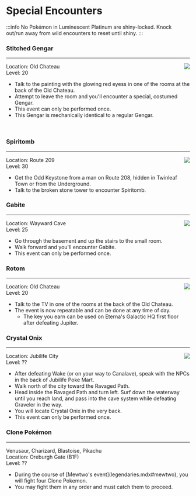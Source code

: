 # Special Encounters
:::info
No Pokémon in Luminescent Platinum are shiny-locked. Knock out/run away from wild encounters to reset until shiny.
:::
### Stitched Gengar
---
<img src="https://raw.githubusercontent.com/TeamLumi/luminescent-team/main/static/img/pm0094_01_00_00_L.png" align="right" />Location: Old Chateau<br/>
Level: 20<br />
<ul><li> Talk to the painting with the glowing red eyess in one of the rooms at the back of the Old Chateau.
<li> Attempt to leave the room and you'll encounter a special, costumed Gengar.
<li> This event can only be performed once.
<li> This Gengar is mechanically identical to a regular Gengar.</ul><br />

### Spiritomb
---
<img src="https://raw.githubusercontent.com/TeamLumi/luminescent-team/main/static/img/pm0442_00_00_00_L.png" align="right" />Location: Route 209<br />
Level: 30<br />
<ul><li> Get the Odd Keystone from a man on Route 208, hidden in Twinleaf Town or from the Underground.
<li> Talk to the broken stone tower to encounter Spiritomb.</ul>

### Gabite
---
<img src="https://raw.githubusercontent.com/TeamLumi/luminescent-team/main/static/img/pm0444_00_00_00_L.png" align="right" />Location: Wayward Cave<br />
Level: 25<br />
<ul><li> Go through the basement and up the stairs to the small room.
<li> Walk forward and you'll encounter Gabite.
<li> This event can only be performed once.</ul>

### Rotom
---
<img src="https://raw.githubusercontent.com/TeamLumi/luminescent-team/main/static/img/pm0479_00_02_00_L.png" align="right" />Location: Old Chateau<br />
Level: 20<br />
<ul><li> Talk to the TV in one of the rooms at the back of the Old Chateau.
<li> The event is now repeatable and can be done at any time of day.
<ul><li> The key you earn can be used on Eterna's Galactic HQ first floor after defeating Jupiter.</ul></ul>
	
### Crystal Onix
--- 
<img src="https://raw.githubusercontent.com/TeamLumi/luminescent-team/main/static/img/pm0095_01_00_00_L.png" align="right" />Location: Jubilife City<br />
Level: ??<br />
<ul><li> After defeating Wake (or on your way to Canalave), speak with the NPCs in the back of Jubilife Poke Mart.
<li> Walk north of the city toward the Ravaged Path.
<li> Head inside the Ravaged Path and turn left. Surf down the waterway until you reach land, and pass into the cave system while defeating Graveler in the way.
<li> You will locate Crystal Onix in the very back.
<li> This event can only be performed once.</ul>
	
### Clone Pokémon
---
Venusaur, Charizard, Blastoise, Pikachu<br />
Location: Oreburgh Gate (B1F)<br />
Level: ??<br />
<ul><li> During the course of [Mewtwo's event](legendaries.mdx#mewtwo), you will fight four Clone Pokemon.
<li> You may fight them in any order and must catch them to proceed.</ul>
